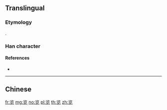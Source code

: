 {{character info/new}}
{{also|覽|覧}}
==Translingual==
{{Han simplified forms|覽|覧|览}}

===Etymology===
{{Han simp|覽|f=臣|t=〢|f2=見|t2=见}}.

===Han character===
{{Han char|rn=147|rad=见|as=05|sn=9|four=|canj=LIBHU|ids=⿱⿰〢⿱𠂉丶见}}

====References====
* {{Han ref|kx=1139.051|hdz=63667.020|uh=89C8|ud=35272}}

----

==Chinese==
{{zh-see|覽}}

[[fr:览]]
[[mg:览]]
[[no:览]]
[[pl:览]]
[[th:览]]
[[zh:览]]